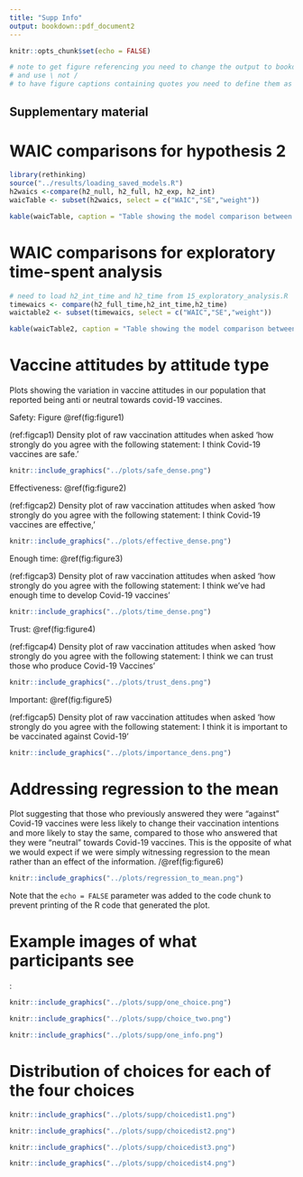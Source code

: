```yaml
---
title: "Supp Info"
output: bookdown::pdf_document2
---
```


```r
knitr::opts_chunk$set(echo = FALSE)

# note to get figure referencing you need to change the output to bookdown::pdf_document2
# and use \ not /
# to have figure captions containing quotes you need to define them as variables (see below)
```

## Supplementary material 

# WAIC comparisons for hypothesis 2

```r

library(rethinking)
source("../results/loading_saved_models.R")
h2waics <-compare(h2_null, h2_full, h2_exp, h2_int)
waicTable <- subset(h2waics, select = c("WAIC","SE","weight")) 

kable(waicTable, caption = "Table showing the model comparison between our attitude models that address hypothesis 2. The table includes the Wanatabe-Akaike Information Criteria as well as their SEs and their akaike weights. The model holding the most weight is the model that contains the experiment effect only (h2exp), i.e. participants attitudes were most affected after taking part in the experiment, regardless of condition or interactions between time and condition  ")
```

# WAIC comparisons for exploratory time-spent analysis

```r
# need to load h2_int_time and h2_time from 15_exploratory_analysis.R
timewaics <- compare(h2_full_time,h2_int_time,h2_time)
waictable2 <- subset(timewaics, select = c("WAIC","SE","weight"))

kable(waicTable2, caption = "Table showing the model comparison between our exploratory models that look at the effect of spending more than the average amount of time reading the material. The table includes the Wanatabe-Akaike Information Criteria as well as their SEs and their akaike weights. The model holding the most weight is the full model, which contains both an interaction effect for post-treatment rating and spending above median time, as well as a main effect for post-treatment rating. This is good evidence that those who spend above the average amount of time in the study were more likely to show an increase in positive attitudes towards the Covid-19 vaccines")
```



# Vaccine attitudes by attitude type 

Plots showing the variation in vaccine attitudes in our population that reported being anti or neutral towards covid-19 vaccines. 

Safety: Figure \@ref(fig:figure1)


(ref:figcap1) Density plot of raw vaccination attitudes when asked 'how strongly do you agree with the following statement: I think Covid-19 vaccines are safe.'


```r
knitr::include_graphics("../plots/safe_dense.png")
```


Effectiveness: \@ref(fig:figure2)

(ref:figcap2) Density plot of raw vaccination attitudes when asked 'how strongly do you agree with the following statement: I think Covid-19 vaccines are effective,'

```r
knitr::include_graphics("../plots/effective_dense.png")
```

Enough time: \@ref(fig:figure3)

(ref:figcap3) Density plot of raw vaccination attitudes when asked 'how strongly do you agree with the following statement: I think we've had enough time to develop Covid-19 vaccines'

```r
knitr::include_graphics("../plots/time_dense.png")
```

Trust: \@ref(fig:figure4)

(ref:figcap4) Density plot of raw vaccination attitudes when asked 'how strongly do you agree with the following statement: I think we can trust those who produce Covid-19 Vaccines'

```r
knitr::include_graphics("../plots/trust_dens.png")
```

Important: \@ref(fig:figure5)

(ref:figcap5) Density plot of raw vaccination attitudes when asked 'how strongly do you agree with the following statement: I think it is important to be vaccinated against Covid-19'

```r
knitr::include_graphics("../plots/importance_dens.png")
```


# Addressing regression to the mean

Plot suggesting that those who previously answered they were "against" Covid-19 vaccines were less likely to change their vaccination intentions and more likely to stay the same, compared to those who answered that they were "neutral" towards Covid-19 vaccines. This is the opposite of what we would expect if we were simply witnessing regression to the mean rather than an effect of the information. /@ref(fig:figure6)

```r
knitr::include_graphics("../plots/regression_to_mean.png")
```

Note that the `echo = FALSE` parameter was added to the code chunk to prevent printing of the R code that generated the plot.

# Example images of what participants see

:
```r
knitr::include_graphics("../plots/supp/one_choice.png")
```

```r
knitr::include_graphics("../plots/supp/choice_two.png")
```

```r
knitr::include_graphics("../plots/supp/one_info.png")
```

# Distribution of choices for each of the four choices

```r
knitr::include_graphics("../plots/supp/choicedist1.png")
```

```r
knitr::include_graphics("../plots/supp/choicedist2.png")
```

```r
knitr::include_graphics("../plots/supp/choicedist3.png")
```

```r
knitr::include_graphics("../plots/supp/choicedist4.png")
```
